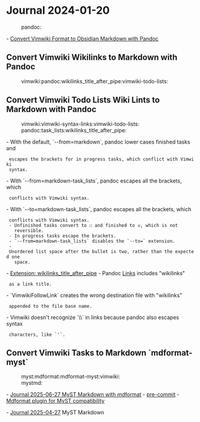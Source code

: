 = Journal 2024-01-20 =
:pandoc:

- [[2023-11-05#Convert Vimwiki Format to Obsidian Markdown with Pandoc|Convert Vimwiki Format to Obsidian Markdown with Pandoc]]

== Convert Vimwiki Wikilinks to Markdown with Pandoc ==
:vimwiki:pandoc:wikilinks_title_after_pipe:vimwiki-todo-lists:

{{{vim
Pandoc markdown --from=markdown-task_lists+wikilinks_title_after_pipe
  \ --standalone
}}}

== Convert Vimwiki Todo Lists Wiki Lints to Markdown with Pandoc ==
:vimwiki:vimwiki-syntax-links:vimwiki-todo-lists:
:pandoc:task_lists:wikilinks_title_after_pipe:

- With the default, `--from=markdown`, pandoc lower cases finished tasks and
  escapes the brackets for in progress tasks, which conflict with Vimwiki
  syntax.
- With `--from=markdown-task_lists`, pandoc escapes all the brackets, which
  conflicts with Vimwiki syntax.
- With `--to=markdown-task_lists`, pandoc escapes all the brackets, which
  conflicts with Vimwiki syntax.
  - Unfinished tasks convert to ☐ and finished to ☒, which is not
    reversible.
  - In progress tasks escape the brackets.
  - `--from=markdown-task_lists` disables the `--to=` extension.
  - Unordered list space after the bullet is two, rather than the expected one
    space.
- [[https://pandoc.org/MANUAL.html#extension-wikilinks_title_after_pipe|Extension: wikilinks_title_after_pipe]]
- Pandoc [[https://pandoc.org/MANUAL.html#links-1|Links]] includes "wikilinks"
  as a link title.
- `VimwikiFollowLink` creates the wrong destination file with "wikilinks"
  appended to the file base name.
- Vimwiki doesn't recognize `\\` in links because pandoc also escapes syntax
  characters, like `'`.


{{{vim
# Do not change vimwiki-todo-lists and vimwiki-syntax-links.
Pandoc markdown+wikilinks_title_after_pipe
  \ --from=markdown
  \ --standalone

# Escape brackets in vimwiki-todo-lists and vimwiki-syntax-links.
# Without -task_lists pandoc only escapes in-progress todos and links.
Pandoc markdown --from=markdown-task_lists --standalone

# Escape brackets and ' character.
# Convert
Pandoc markdown --from=markdown-task_lists+wikilinks_title_after_pipe
  \ --standalone --wrap=none
%substitute/\v\\\[(\S|\s)\\]/[\1]/
}}}

{{{bash
echo "
- [ ] task 1
- [X] task 2
- [.] task 3
  - [.] task 3.1
  - [.] task 3.2
" |
pandoc \
  --from=markdown-task_lists+wikilinks_title_after_pipe \
  --to=markdown \
  --standalone \
  --wrap=none
-   \[ \] task 1
-   \[X\] task 2
-   \[.\] task 3
    -   \[.\] task 3.1
    -   \[.\] task 3.2
}}}

{{{bash
echo "
- [ ] task 1
- [X] task 2
- [.] task 3
  - [.] task 3.1
  - [.] task 3.2
" |
pandoc \
  --from=markdown+wikilinks_title_after_pipe \
  --to=markdown-task_lists \
  --standalone \
  --wrap=none
-   ☐ task 1
-   ☒ task 2
-   \[.\] task 3
    -   \[.\] task 3.1
    -   \[.\] task 3.2
}}}

== Convert Vimwiki Tasks to Markdown `mdformat-myst` ==
:myst:mdformat:mdformat-myst:vimwiki:
:mystmd:

- [[/diary/2025-06-27#mdformat-myst|Journal 2025-06-27 MyST Markdown with mdformat]]
- [[https://pre-commit.com/|pre-commit]]
- [[https://github.com/executablebooks/mdformat-myst|Mdformat plugin for MyST compatibility]]

{{{yaml
# See https://pre-commit.com for more information
# See https://pre-commit.com/hooks.html for more hooks
repos:
  - repo: https://github.com/pre-commit/pre-commit-hooks
    rev: v3.2.0
    hooks:
      - id: trailing-whitespace
      - id: end-of-file-fixer
      - id: check-yaml
      - id: check-added-large-files
  - repo: https://github.com/executablebooks/mdformat
    rev: 0.7.17 # Use the ref you want to point at
    hooks:
      - id: mdformat
        args:
          - "--number"
        # Optionally add plugins
        additional_dependencies:
          # - mdformat-gfm
          - mdformat-myst
          - mdformat-pyproject
          - mdformat-ruff
          - mdformat-shfmt
          - mdformat-simple-breaks
          # - mdformat-black
}}}

- [[/diary/2025-04-27#mystmd|Journal 2025-04-27]] MyST Markdown
